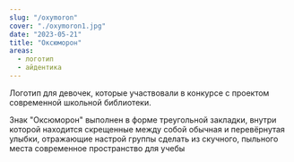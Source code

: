 ```yaml
---
slug: "/oxymoron"
cover: "./oxymoron1.jpg"
date: "2023-05-21"
title: "Оксюморон"
areas:
  - логотип
  - айдентика
---
```

Логотип для девочек, которые участвовали в конкурсе с проектом современной школьной библиотеки. 

Знак  "Оксюморон" выполнен в форме треугольной закладки, внутри которой находится скрещенные между собой обычная и перевёрнутая улыбки, отражающие настрой группы сделать из скучного, пыльного места современное пространство для учебы